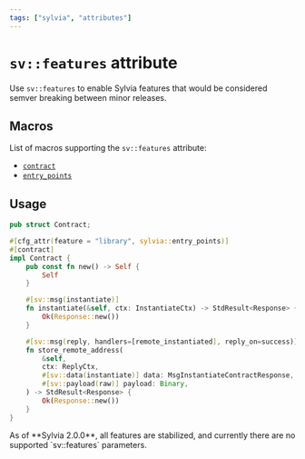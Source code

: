 ```yaml
---
tags: ["sylvia", "attributes"]
---
```



# `sv::features` attribute

Use `sv::features` to enable Sylvia features that would be considered semver breaking between minor
releases.

## Macros

List of macros supporting the `sv::features` attribute:

- [`contract`](../contract)
- [`entry_points`](../entry-points)

## Usage

```rust {5}, template="sylvia-empty"
pub struct Contract;

#[cfg_attr(feature = "library", sylvia::entry_points)]
#[contract]
impl Contract {
    pub const fn new() -> Self {
        Self
    }

    #[sv::msg(instantiate)]
    fn instantiate(&self, ctx: InstantiateCtx) -> StdResult<Response> {
        Ok(Response::new())
    }

    #[sv::msg(reply, handlers=[remote_instantiated], reply_on=success)]
    fn store_remote_address(
        &self,
        ctx: ReplyCtx,
        #[sv::data(instantiate)] data: MsgInstantiateContractResponse,
        #[sv::payload(raw)] payload: Binary,
    ) -> StdResult<Response> {
        Ok(Response::new())
    }
}
```

<Callout>
  As of **Sylvia 2.0.0**, all features are stabilized, and currently there are no supported
  `sv::features` parameters.
</Callout>

